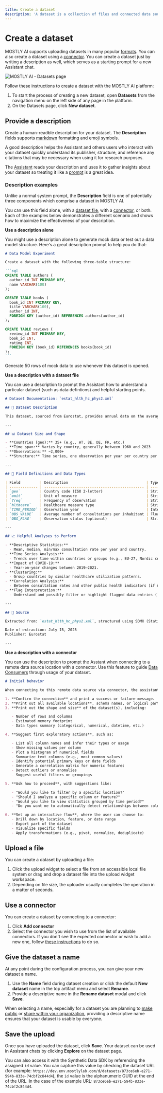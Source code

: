 ```yaml
---
title: Create a dataset
description: 'A dataset is a collection of files and connected data sources grouped together. These instructions walk you through the process of creating a new dataset.'
---
```



# Create a dataset

MOSTLY AI supports uploading datasets in many popular [formats](./prepare-data.mdx). You can also create a dataset using a [connector](../connectors.mdx). You can create a dataset just by writing a description as well, which serves as a starting prompt for a new Assistant chat.

<Image src="/docimages/datasets/001-datasets-new-dataset.webp" alt="MOSTLY AI - Datasets page" width={800} height={300} />

Follow these instructions to create a dataset with the MOSTLY AI platform:

1. To start the process of creating a new dataset, open **Datasets** from the navigation menu on the left side of any page in the platform.
2. On the Datasets page, click **New dataset**.

## Provide a description

Create a human-readble description for your dataset. The **Description** fields supports [markdown](https://commonmark.org/help/) formatting and emoji symbols.

A good description helps the Assistant and others users who interact with your dataset quickly understand its publisher, structure, and reference any citations that may be necessary when using it for research purposes.

The [Assistant](../assistant.mdx) reads your description and uses it to gather insights about your dataset so treating it like a [prompt](../assistant/prompt-examples.mdx) is a great idea.

### Description examples

Unlike a normal system prompt, the **Description** field is one of potentially three components which comprise a dataset in MOSTLY AI.

You can use this field alone, with a [dataset file](#upload-a-file), with a [connector](#use-a-connector), or both. Each of the examples below demonstrates a different scenario and shows how to maximize the effectiveness of your description.

**Use a description alone**

You might use a description alone to generate mock data or test out a data model structure. Here's a great description prompt to help you do that:

````markdown
# Data Model Experiment

Create a dataset with the following three-table structure:

```sql
CREATE TABLE authors (
  author_id INT PRIMARY KEY,
  name VARCHAR(100)
);

CREATE TABLE books (
  book_id INT PRIMARY KEY,
  title VARCHAR(100),
  author_id INT,
  FOREIGN KEY (author_id) REFERENCES authors(author_id)
);

CREATE TABLE reviews (
  review_id INT PRIMARY KEY,
  book_id INT,
  rating INT,
  FOREIGN KEY (book_id) REFERENCES books(book_id)
);
```
````

Generate 50 rows of mock data to use whenever this dataset is opened.

**Use a description with a dataset file**

You can use a description to prompt the Assistant how to understand a particular dataset (such as data defintions) and helpful starting points.

```markdown
# Dataset Documentation: `estat_hlth_hc_phys2.xml`

## 📄 Dataset Description

This dataset, sourced from Eurostat, provides annual data on the average number of physician consultations per inhabitant across European countries. It includes two healthcare consultation types: **total consultations (CONSULT)** and **physician consultations only (PCONSULT)**. The data is structured according to the SDMX-ML 2.1 format, ideal for time series analysis and cross-country healthcare comparison.

---

## 📊 Dataset Size and Shape

- **Countries (geo):** 35+ (e.g., AT, BE, DE, FR, etc.)
- **Time span:** Varies by country, generally between 1960 and 2023
- **Observations:** ~2,000+
- **Structure:** Time series, one observation per year per country per healthcare type

---

## 🧾 Field Definitions and Data Types

| Field         | Description                                    | Type    | Notes                                                   |
| ------------- | ---------------------------------------------- | ------- | ------------------------------------------------------- |
| `geo`         | Country code (ISO 2-letter)                    | String  | Example: "AT" = Austria                                 |
| `unit`        | Unit of measure                                | String  | Always `NR_HAB` (number per inhabitant)                 |
| `freq`        | Frequency of observation                       | String  | Always `A` (Annual)                                     |
| `hlthcare`    | Healthcare measure type                        | String  | Either `CONSULT` or `PCONSULT`                          |
| `TIME_PERIOD` | Observation year                               | Integer | E.g., 2020                                              |
| `OBS_VALUE`   | Average number of consultations per inhabitant | Float   | E.g., 9.72                                              |
| `OBS_FLAG`    | Observation status (optional)                  | String  | Flags like 'd', 'b', 'p' (provisional, estimated, etc.) |

---

## 📈 Helpful Analyses to Perform

- **Descriptive Statistics:**
  - Mean, median, min/max consultation rate per year and country.
- **Time Series Analysis:**
  - Trends over time within countries or groups (e.g., EU-27, Nordic countries).
- **Impact of COVID-19:**
  - Year-on-year changes between 2019–2021.
- **Clustering:**
  - Group countries by similar healthcare utilization patterns.
- **Correlation Analysis:**
  - Between consultation rates and other public health indicators (if merged with other datasets).
- **Flag Interpretation:**
  - Understand and possibly filter or highlight flagged data entries (`OBS_FLAG`).

---

## 📂 Source

Extracted from: `estat_hlth_hc_phys2.xml`, structured using SDMX (Statistical Data and Metadata eXchange).

Date of extraction: July 15, 2025
Publisher: Eurostat

---
```

**Use a description with a connector**

You can use the description to prompt the Asstant when connecting to a remote data source location with a connector. Use this feature to guide [Data Consumers](/quick-start/data-consumers) through usage of your dataset.

```markdown
# Initial behavior

When connecting to this remote data source via connector, the assistant should:

1. **Confirm the connection** and print a success or failure message.
2. **Print out all available locations**, schema names, or logical partitions present in the dataset (e.g., country names, data folders, table groups, etc.).
3. **Print out the shape and size** of the dataset(s), including:

   - Number of rows and columns
   - Estimated memory footprint
   - Data types summary (categorical, numerical, datetime, etc.)

4. **Suggest first exploratory actions**, such as:

   - List all column names and infer their types or usage
   - Show missing values per column
   - Plot a histogram of numerical fields
   - Summarize text columns (e.g., most common values)
   - Identify potential primary keys or date fields
   - Generate a correlation matrix for numeric features
   - Detect outliers or anomalies
   - Suggest useful filters or groupings

5. **Ask how to proceed**, with suggestions like:

   - "Would you like to filter by a specific location?"
   - "Should I analyze a specific column or feature?"
   - "Would you like to view statistics grouped by time period?"
   - "Do you want me to automatically detect relationships between columns?"

6. **Set up an interactive flow**, where the user can choose to:
   - Drill down by location, feature, or date range
   - Export part of the dataset
   - Visualize specific fields
   - Apply transformations (e.g., pivot, normalize, deduplicate)
```

## Upload a file

You can create a dataset by uploading a file:

1. Click the upload widget to select a file from an accessible local file system or drag and drop a dataset file into the upload widget workspace.
2. Depending on file size, the uploader usually completes the operation in a matter of seconds.

## Use a connector

You can create a dataset by connecting to a connector:

1. Click **Add connector**
2. Select the connector you wish to use from the list of available connectors. If you don't see the expected connector or wish to add a new one, follow [these instructions](../connectors/create.mdx) to do so.

## Give the dataset a name

At any point during the configuration process, you can give your new dataset a name.

1. Use the **Name** field during dataset creation or click the default **New dataset** name in the top artifact menu and select **Rename**.
2. Provide a descriptive name in the **Rename dataset** modal and click **Save**.

When selecting a name, especially for a dataset you are planning to [make public](../public-private-resources.mdx) or [share within your organization](../organizations/manage-resources.mdx), providing a descriptive name ensures that your dataset is usable by everyone.

## Save the upload

Once you have uploaded the dataset, click **Save**. Your dataset can be used in Assistant chats by clicking **Explore** on the dataset page.

You can also access it with the Synthetic Data SDK by referencing the assigned `id` value. You can capture this value by checking the dataset URL (for example: `https://dev.env.mostlylab.com/d/datasets/873ce6eb-e271-594b-833e-74cbf2c844d4`), the `id` value is the alphanumeric GUID at the end of the URL. In the case of the example URL: `873ce6eb-e271-594b-833e-74cbf2c844d4`.
